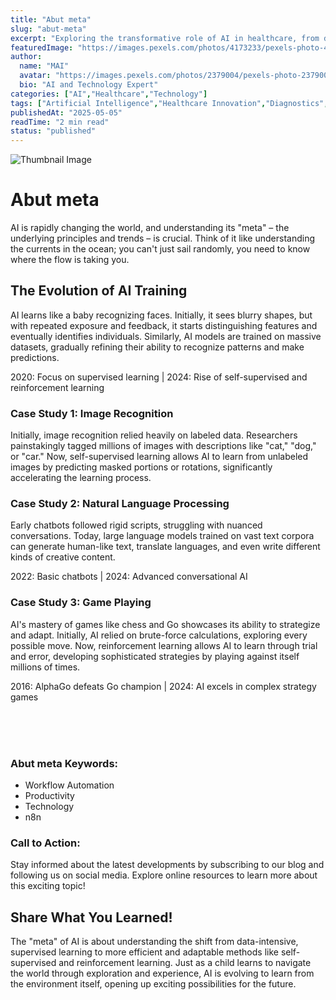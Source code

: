 ```yaml
---
title: "Abut meta"
slug: "abut-meta"
excerpt: "Exploring the transformative role of AI in healthcare, from diagnostics to drug discovery."
featuredImage: "https://images.pexels.com/photos/4173233/pexels-photo-4173233.jpeg?auto=compress&cs=tinysrgb&w=1260&h=750&dpr=1"
author:
  name: "MAI"
  avatar: "https://images.pexels.com/photos/2379004/pexels-photo-2379004.jpeg?auto=compress&cs=tinysrgb&w=1260&h=750&dpr=1"
  bio: "AI and Technology Expert"
categories: ["AI","Healthcare","Technology"]
tags: ["Artificial Intelligence","Healthcare Innovation","Diagnostics","Drug Discovery"]
publishedAt: "2025-05-05"
readTime: "2 min read"
status: "published"
---
```

![Thumbnail Image](https://images.pexels.com/photos/4173233/pexels-photo-4173233.jpeg?auto=compress&cs=tinysrgb&w=1260&h=750&dpr=1 "AI in Healthcare")

# Abut meta

AI is rapidly changing the world, and understanding its "meta" – the underlying principles and trends – is crucial.  Think of it like understanding the currents in the ocean; you can't just sail randomly, you need to know where the flow is taking you.

## The Evolution of AI Training

AI learns like a baby recognizing faces.  Initially, it sees blurry shapes, but with repeated exposure and feedback, it starts distinguishing features and eventually identifies individuals.  Similarly, AI models are trained on massive datasets, gradually refining their ability to recognize patterns and make predictions.

2020: Focus on supervised learning | 2024: Rise of self-supervised and reinforcement learning

### Case Study 1: Image Recognition

Initially, image recognition relied heavily on labeled data.  Researchers painstakingly tagged millions of images with descriptions like "cat," "dog," or "car."  Now, self-supervised learning allows AI to learn from unlabeled images by predicting masked portions or rotations, significantly accelerating the learning process.

### Case Study 2: Natural Language Processing

Early chatbots followed rigid scripts, struggling with nuanced conversations.  Today, large language models trained on vast text corpora can generate human-like text, translate languages, and even write different kinds of creative content.

2022: Basic chatbots | 2024: Advanced conversational AI

### Case Study 3: Game Playing

AI's mastery of games like chess and Go showcases its ability to strategize and adapt.  Initially, AI relied on brute-force calculations, exploring every possible move.  Now, reinforcement learning allows AI to learn through trial and error, developing sophisticated strategies by playing against itself millions of times.

2016: AlphaGo defeats Go champion | 2024: AI excels in complex strategy games



<br>
<br>
<br />

### Abut meta Keywords:

- Workflow Automation
- Productivity
- Technology
- n8n

### Call to Action:

Stay informed about the latest developments by subscribing to our blog and following us on social media. Explore online resources to learn more about this exciting topic!

## Share What You Learned!

The "meta" of AI is about understanding the shift from data-intensive, supervised learning to more efficient and adaptable methods like self-supervised and reinforcement learning.  Just as a child learns to navigate the world through exploration and experience, AI is evolving to learn from the environment itself, opening up exciting possibilities for the future.
